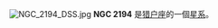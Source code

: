 {{NGCInfoBox|NGCID=NGC 2194|發現者=弗里德里希·威廉·赫歇爾|發現日期=1784年2月11日|其他編號=OCL 495|曆元=J2000.0|赤經=6時13分45.9秒
|赤緯=12°48'24"|星座=猎户座|星體=星系|星等=8.5|表面亮度=|藍等=}}
[[File:NGC_2194_DSS.jpg|thumb]]
'''NGC 2194''' 是[[猎户座|猎户座]]的一個[[星系|星系]]。

{{NGCReference|2194}}
{{Catalogs|NGC=2194}}